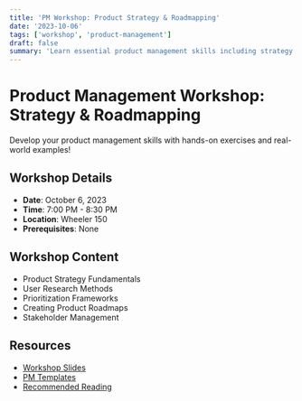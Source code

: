 ```yaml
---
title: 'PM Workshop: Product Strategy & Roadmapping'
date: '2023-10-06'
tags: ['workshop', 'product-management']
draft: false
summary: 'Learn essential product management skills including strategy development and roadmap creation.'
---
```


# Product Management Workshop: Strategy & Roadmapping

Develop your product management skills with hands-on exercises and real-world examples!

## Workshop Details

- **Date**: October 6, 2023
- **Time**: 7:00 PM - 8:30 PM
- **Location**: Wheeler 150
- **Prerequisites**: None

## Workshop Content

- Product Strategy Fundamentals
- User Research Methods
- Prioritization Frameworks
- Creating Product Roadmaps
- Stakeholder Management

## Resources

- [Workshop Slides](https://docs.google.com/presentation/example-link)
- [PM Templates](https://notion.so/example-link)
- [Recommended Reading](https://example.com/pm-resources)
